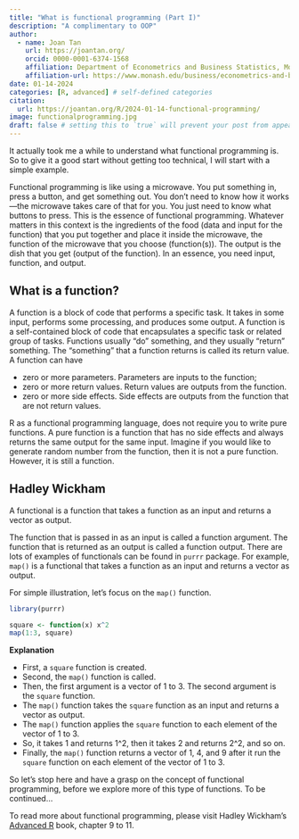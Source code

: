 ```yaml
---
title: "What is functional programming (Part I)"
description: "A complimentary to OOP"
author:
  - name: Joan Tan
    url: https://joantan.org/
    orcid: 0000-0001-6374-1568
    affiliation: Department of Econometrics and Business Statistics, Monash University
    affiliation-url: https://www.monash.edu/business/econometrics-and-business-statistics/
date: 01-14-2024
categories: [R, advanced] # self-defined categories
citation: 
  url: https://joantan.org/R/2024-01-14-functional-programming/ 
image: functionalprogramming.jpg
draft: false # setting this to `true` will prevent your post from appearing on your listing page until you're ready!
---
```


It actually took me a while to understand what functional programming is. So to give it a good start without getting too technical, I will start with a simple example.

Functional programming is like using a microwave. You put something in, press a button, and get something out. You don’t need to know how it works—the microwave takes care of that for you. You just need to know what buttons to press. This is the essence of functional programming. Whatever matters in this context is the ingredients of the food (data and input for the function) that you put together and place it inside the microwave, the function of the microwave that you choose (function(s)). The output is the dish that you get (output of the function). In an essence, you need input, function, and output.

## What is a function?

A function is a block of code that performs a specific task. It takes in some input, performs some processing, and produces some output. A function is a self-contained block of code that encapsulates a specific task or related group of tasks. Functions usually “do” something, and they usually “return” something. The “something” that a function returns is called its return value. A function can have

-   zero or more parameters. Parameters are inputs to the function;
-   zero or more return values. Return values are outputs from the function.\
-   zero or more side effects. Side effects are outputs from the function that are not return values.

R as a functional programming language, does not require you to write pure functions. A pure function is a function that has no side effects and always returns the same output for the same input. Imagine if you would like to generate random number from the function, then it is not a pure function. However, it is still a function.

::: callout-note
## Hadley Wickham

A functional is a function that takes a function as an input and returns a vector as output.
:::

The function that is passed in as an input is called a function argument. The function that is returned as an output is called a function output. There are lots of examples of functionals can be found in `purrr` package. For example, `map()` is a functional that takes a function as an input and returns a vector as output.

For simple illustration, let's focus on the `map()` function.

```r
library(purrr)
```

```r
square <- function(x) x^2
map(1:3, square)
```

**Explanation**

-   First, a `square` function is created.\
-   Second, the `map()` function is called.\
-   Then, the first argument is a vector of 1 to 3. The second argument is the `square` function.
-   The `map()` function takes the `square` function as an input and returns a vector as output.
-   The `map()` function applies the `square` function to each element of the vector of 1 to 3.
-   So, it takes 1 and returns 1\^2, then it takes 2 and returns 2\^2, and so on.
-   Finally, the `map()` function returns a vector of 1, 4, and 9 after it run the `square` function on each element of the vector of 1 to 3.

So let's stop here and have a grasp on the concept of functional programming, before we explore more of this type of functions. To be continued...

To read more about functional programming, please visit Hadley Wickham’s [Advanced R](https://adv-r.hadley.nz/) book, chapter 9 to 11.
